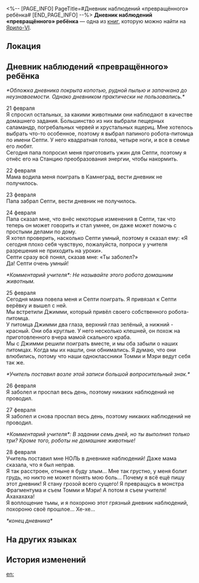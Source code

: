 <%-- [PAGE_INFO]
PageTitle=#Дневник наблюдений «превращённого» ребёнка#
[END_PAGE_INFO] --%>
{{Дополнить}}
{{Книга Инфобокс
|id           = 096
|Название     = 
|Изображение  = Иконка Книга.png
|Мир          = Ярило-VI
|Томов        = 1
|Автор        = <!--нужно добавить-->
|Описание     = Немного детский дневник наблюдений. Судя по всему, его владелец перенёс тяжёлую психологическую травму.
|Том1         = {{tx}}
|Источник1    = {{tx|Отсутствует источник}}
|Персонажи    = 
|Фракции      = 
}}
'''Дневник наблюдений «превращённого» ребёнка''' — одна из [[Книги|книг]], которую можно найти на [[Ярило-VI]].

==Локация==
{{Отметка карты|<!--название карты-->|<!--id отметки-->}}

==Дневник наблюдений «превращённого» ребёнка==
''*Обложка дневника покрыта копотью, рудной пылью и запачкана до неузнаваемости. Однако дневником практически не пользовались.*''

21 февраля<br />
Я спросил остальных, за какими животными они наблюдают в качестве домашнего задания. Большинство из них выбрали пещерных саламандр, погребальных червей и хрустальных ящериц. Мне хотелось выбрать что-то особенное, поэтому я выбрал папиного робота-питомца по имени Септи. У него квадратная голова, четыре ноги, и все в семье его любят.<br />
Сегодня папа попросил меня приготовить ужин для Септи, поэтому я отнёс его на Станцию преобразования энергии, чтобы накормить.

22 февраля<br />
Мама водила меня поиграть в Камнеград, вести дневник не получилось.

23 февраля<br />
Папа забрал Септи, вести дневник не получилось.

24 февраля<br />
Папа сказал мне, что внёс некоторые изменения в Септи, так что теперь он может говорить и стал умнее, он даже может помочь с простыми делами по дому.<br />
Я хотел проверить, насколько Септи умный, поэтому я сказал ему: «Я сегодня плохо себя чувствую, пожалуйста, попроси у учителя разрешения не приходить на уроки».<br />
Септи сразу всё понял, сказав мне: «Ты заболел?»<br />
Да! Септи очень умный!

''*Комментарий учителя*: Не называйте этого робота домашним животным.''

25 февраля<br />
Сегодня мама повела меня и Септи поиграть. Я привязал к Септи верёвку и вышел с ней.<br />
Мы встретили Джимми, который привёл своего собственного робота-питомца.<br />
У питомца Джимми два глаза, верхний глаз зелёный, а нижний - красный. Они оба круглые. У него несколько клешней, он похож на приготовленного вчера мамой скального краба.<br />
Мы с Джимми решили поиграть вместе, и мы оба забыли о наших питомцах. Когда мы их нашли, они обнимались. Я думаю, что они влюбились, потому что наши одноклассники Томми и Мэри ведут себя так же.

''*Учитель поставил возле этой записи большой вопросительный знак.*''

26 февраля<br />
Я заболел и проспал весь день, поэтому никаких наблюдений не проводил.

27 февраля<br />
Я заболел и снова проспал весь день, поэтому никаких наблюдений не проводил.

''*Комментарий учителя*: В задании семь дней, но ты выполнил только три? Кроме того, роботы не домашние животные!''

28 февраля<br />
Учитель поставил мне НОЛЬ в дневнике наблюдений! Даже мама сказала, что я был неправ.<br />
Я так расстроен, отныне я буду злым... Мне так грустно, у меня болит грудь, но никто не может понять мою боль... Почему я всё ещё пишу этот дневник! Я стану грозой всего сущего! Я превращусь в монстра Фрагментума и съем Томми и Мэри! А потом я съем учителя! Ахахахаха!<br />
Я воплощение тьмы, и я похороню этот грязный дневник наблюдений, похороню своё прошлое... Хе-хе...

''*конец дневника*''

==На других языках==
{{На других языках
|en   = Observation Diary of a "Changed" Child
|zhs  = 小朋友（已黑化）的观察日记
|zht  = 小朋友（已黑化）的觀察日記
|ja   = 子供（闇堕ち済み）の観察日記
|ko   = (흑화한) 조그만 친구의 관찰 일기
|es   = Diario de observación de una niña (transformada)
|fr   = Journal d'observation d'un enfant «&nbsp;changé&nbsp;»
|ru   = Дневник наблюдений «превращённого» ребёнка
|th   = ไดอารี่การสำรวจของเพื่อนตัวน้อย (ที่เปลี่ยนไป)
|vi   = Nhật Ký Quan Sát Của Người Bạn Nhỏ (Đã Tha Hóa)
|de   = Tagebuch der Beobachtung eines „veränderten“ Kindes
|id   = Diari Pengamatan Anak (Yang Berubah)
|pt   = Diário de Observação de Uma Criança "Alterada"
}}

==История изменений==
{{История изменений|3.5}}

[[en:]]